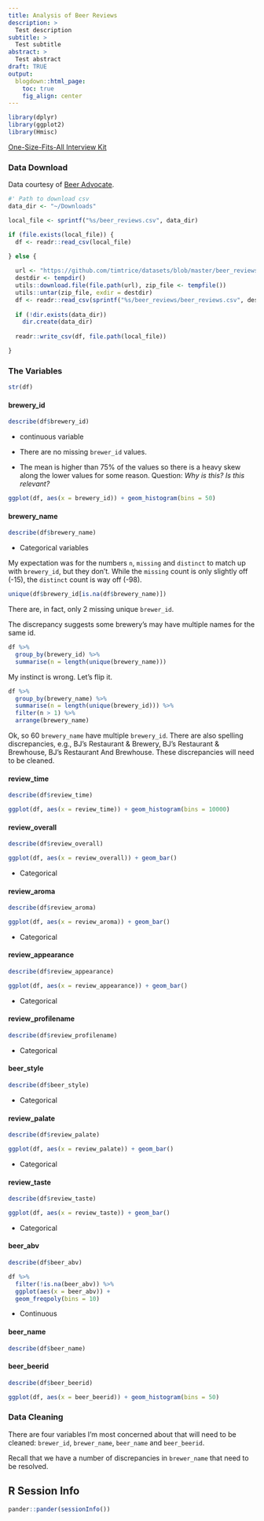```yaml
---
title: Analysis of Beer Reviews
description: >
  Test description
subtitle: > 
  Test subtitle
abstract: > 
  Test abstract
draft: TRUE
output:
  blogdown::html_page:
    toc: true
    fig_align: center
---
```


```r
library(dplyr)
library(ggplot2)
library(Hmisc)
```

[One-Size-Fits-All Interview Kit](https://www.linkedin.com/pulse/how-hire-test-data-skills-one-size-fits-all-interview-tanya-cashorali/)

### Data Download

Data courtesy of [Beer Advocate](http://www.beeradvocate.com/).

```r
#' Path to download csv
data_dir <- "~/Downloads"

local_file <- sprintf("%s/beer_reviews.csv", data_dir)

if (file.exists(local_file)) {
  df <- readr::read_csv(local_file)
  
} else {

  url <- "https://github.com/timtrice/datasets/blob/master/beer_reviews/beer_reviews.tar.gz?raw=true"
  destdir <- tempdir()
  utils::download.file(file.path(url), zip_file <- tempfile())
  utils::untar(zip_file, exdir = destdir)
  df <- readr::read_csv(sprintf("%s/beer_reviews/beer_reviews.csv", destdir))
  
  if (!dir.exists(data_dir)) 
    dir.create(data_dir)
  
  readr::write_csv(df, file.path(local_file))

}
```

### The Variables

```r
str(df)
```

#### brewery_id

```r
describe(df$brewery_id)
```

  * continuous variable

  * There are no missing `brewer_id` values.
  
  * The mean is higher than 75% of the values so there is a heavy skew along the lower values for some reason. Question: *Why is this? Is this relevant?*

```r
ggplot(df, aes(x = brewery_id)) + geom_histogram(bins = 50)
```

#### brewery_name

```r
describe(df$brewery_name)
```

  * Categorical variables

My expectation was for the numbers `n`, `missing` and `distinct` to match up with `brewery_id`, but they don't. While the `missing` count is only slightly off (-15), the `distinct` count is way off (-98). 

```r
unique(df$brewery_id[is.na(df$brewery_name)])
```

There are, in fact, only 2 missing unique `brewer_id`.

The discrepancy suggests some brewery's may have multiple names for the same id. 
```r
df %>% 
  group_by(brewery_id) %>% 
  summarise(n = length(unique(brewery_name)))
```

My instinct is wrong. Let's flip it. 

```r
df %>% 
  group_by(brewery_name) %>% 
  summarise(n = length(unique(brewery_id))) %>% 
  filter(n > 1) %>% 
  arrange(brewery_name)
```

Ok, so 60 `brewery_name` have multiple `brewery_id`. There are also spelling discrepancies, e.g., BJ's Restaurant & Brewery, BJ's Restaurant & Brewhouse, BJ's Restaurant And Brewhouse. These discrepancies will need to be cleaned. 

#### review_time

```r
describe(df$review_time)
```

```r
ggplot(df, aes(x = review_time)) + geom_histogram(bins = 10000)
```

#### review_overall

```r
describe(df$review_overall)
```

```r
ggplot(df, aes(x = review_overall)) + geom_bar()
```

  * Categorical

#### review_aroma

```r
describe(df$review_aroma)
```

```r
ggplot(df, aes(x = review_aroma)) + geom_bar()
```

  * Categorical
  
#### review_appearance

```r
describe(df$review_appearance)
```

```r
ggplot(df, aes(x = review_appearance)) + geom_bar()
```

  * Categorical

#### review_profilename

```r
describe(df$review_profilename)
```

  * Categorical

#### beer_style

```r
describe(df$beer_style)
```

  * Categorical

#### review_palate

```r
describe(df$review_palate)
```

```r
ggplot(df, aes(x = review_palate)) + geom_bar()
```

  * Categorical

#### review_taste

```r
describe(df$review_taste)
```

```r
ggplot(df, aes(x = review_taste)) + geom_bar()
```

  * Categorical
  
#### beer_abv

```r
describe(df$beer_abv)
```

```r
df %>% 
  filter(!is.na(beer_abv)) %>% 
  ggplot(aes(x = beer_abv)) + 
  geom_freqpoly(bins = 10)
```

  * Continuous

#### beer_name

```r
describe(df$beer_name)
```

#### beer_beerid

```r
describe(df$beer_beerid)
```

```r
ggplot(df, aes(x = beer_beerid)) + geom_histogram(bins = 50)
```

### Data Cleaning

There are four variables I'm most concerned about that will need to be cleaned: `brewer_id`, `brewer_name`, `beer_name` and `beer_beerid`.

Recall that we have a number of discrepancies in `brewer_name` that need to be resolved. 

## R Session Info

```r
pander::pander(sessionInfo())
```
